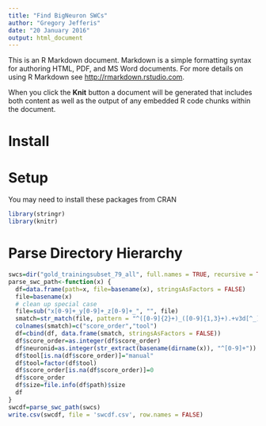 ```yaml
---
title: "Find BigNeuron SWCs"
author: "Gregory Jefferis"
date: "20 January 2016"
output: html_document
---
```


This is an R Markdown document. Markdown is a simple formatting syntax for authoring HTML, PDF, and MS Word documents. For more details on using R Markdown see <http://rmarkdown.rstudio.com>.

When you click the **Knit** button a document will be generated that includes both content as well as the output of any embedded R code chunks within the document.

# Install

# Setup
You may need to install these packages from CRAN 
```r
library(stringr)
library(knitr)
```

# Parse Directory Hierarchy

```r
swcs=dir("gold_trainingsubset_79_all", full.names = TRUE, recursive = TRUE, pattern = "\\.swc$")
parse_swc_path<-function(x) {
  df=data.frame(path=x, file=basename(x), stringsAsFactors = FALSE)
  file=basename(x)
  # clean up special case
  file=sub("x[0-9]+_y[0-9]+_z[0-9]+_", "", file)
  smatch=str_match(file, pattern = "^([0-9]{2}+)_([0-9]{1,3}+).+v3d[^_]*_([^.]+)\\.swc$")[,c(2,4)]
  colnames(smatch)=c("score_order","tool")
  df=cbind(df, data.frame(smatch, stringsAsFactors = FALSE))
  df$score_order=as.integer(df$score_order)
  df$neuronid=as.integer(str_extract(basename(dirname(x)), "^[0-9]+"))
  df$tool[is.na(df$score_order)]="manual"
  df$tool=factor(df$tool)
  df$score_order[is.na(df$score_order)]=0
  df$score_order
  df$size=file.info(df$path)$size
  df
}
swcdf=parse_swc_path(swcs)
write.csv(swcdf, file = 'swcdf.csv', row.names = FALSE)
```
